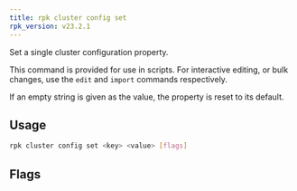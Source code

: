 ```yaml
---
title: rpk cluster config set
rpk_version: v23.2.1
---
```


<head>
  <meta name="title" content="rpk cluster config set | Redpanda Docs" />
  <meta name="description" content="rpk cluster config set" />
  <link rel="canonical" href="https://docs.redpanda.com/docs/reference/rpk/rpk-cluster/rpk-cluster-config-set/" />
</head>

Set a single cluster configuration property.

This command is provided for use in scripts. For interactive editing, or bulk
changes, use the `edit` and `import` commands respectively.

If an empty string is given as the value, the property is reset to its default.

## Usage

```bash
rpk cluster config set <key> <value> [flags]
```

## Flags

<!--
[cols=",,",]
|===
|*Value* |*Type* |*Description*

|-h, --help |- |Help for set.

|--all |- |Include all properties, including tunables.

|--config |string |Redpanda or rpk config file; default search paths are
~/.config/rpk/rpk.yaml, $PWD, and /etc/redpanda/`redpanda.yaml`.

|-X, --config-opt |stringArray |Override rpk configuration settings; '-X
help' for detail or '-X list' for terser detail.

|--profile |string |rpk profile to use.

|-v, --verbose |- |Enable verbose logging.
|===

-->
